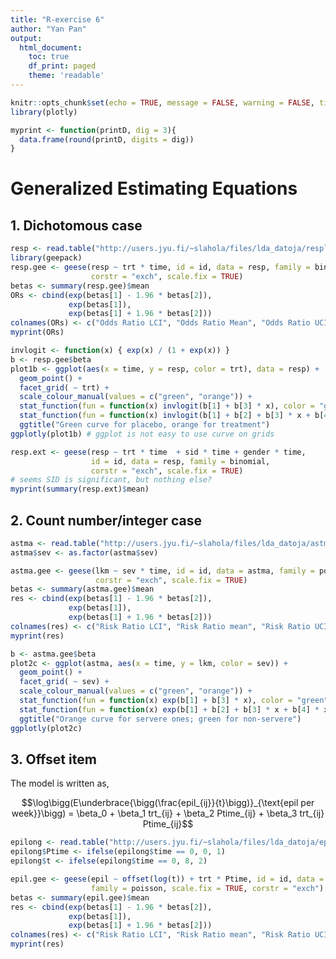 ---
title: "R-exercise 6"
author: "Yan Pan"
output:
  html_document:
    toc: true
    df_print: paged
    theme: 'readable'
---

```{r setup, include=FALSE}
knitr::opts_chunk$set(echo = TRUE, message = FALSE, warning = FALSE, tidy = TRUE, comment = "")
library(plotly)

myprint <- function(printD, dig = 3){
  data.frame(round(printD, digits = dig)) 
}
```
# Generalized Estimating Equations

## 1. Dichotomous case
```{R}
resp <- read.table("http://users.jyu.fi/~slahola/files/lda_datoja/resplong.txt", header = T)
library(geepack)
resp.gee <- geese(resp ~ trt * time, id = id, data = resp, family = binomial,
                  corstr = "exch", scale.fix = TRUE)
betas <- summary(resp.gee)$mean
ORs <- cbind(exp(betas[1] - 1.96 * betas[2]),
             exp(betas[1]),
             exp(betas[1] + 1.96 * betas[2]))
colnames(ORs) <- c("Odds Ratio LCI", "Odds Ratio Mean", "Odds Ratio UCI")
myprint(ORs)

invlogit <- function(x) { exp(x) / (1 + exp(x)) }
b <- resp.gee$beta
plot1b <- ggplot(aes(x = time, y = resp, color = trt), data = resp) + 
  geom_point() +  
  facet_grid( ~ trt) + 
  scale_colour_manual(values = c("green", "orange")) +
  stat_function(fun = function(x) invlogit(b[1] + b[3] * x), color = "green") + 
  stat_function(fun = function(x) invlogit(b[1] + b[2] + b[3] * x + b[4] * x), color = "orange") + 
  ggtitle("Green curve for placebo, orange for treatment")
ggplotly(plot1b) # ggplot is not easy to use curve on grids

resp.ext <- geese(resp ~ trt * time  + sid * time + gender * time, 
                  id = id, data = resp, family = binomial,
                  corstr = "exch", scale.fix = TRUE)
# seems SID is significant, but nothing else?
myprint(summary(resp.ext)$mean)
```

## 2. Count number/integer case
```{R}
astma <- read.table("http://users.jyu.fi/~slahola/files/lda_datoja/astmalong.txt", header = TRUE)
astma$sev <- as.factor(astma$sev)

astma.gee <- geese(lkm ~ sev * time, id = id, data = astma, family = poisson,
                   corstr = "exch", scale.fix = TRUE) 
betas <- summary(astma.gee)$mean
res <- cbind(exp(betas[1] - 1.96 * betas[2]),
             exp(betas[1]),
             exp(betas[1] + 1.96 * betas[2]))
colnames(res) <- c("Risk Ratio LCI", "Risk Ratio mean", "Risk Ratio UCI")
myprint(res)

b <- astma.gee$beta
plot2c <- ggplot(astma, aes(x = time, y = lkm, color = sev)) + 
  geom_point() +  
  facet_grid( ~ sev) +
  scale_colour_manual(values = c("green", "orange")) +
  stat_function(fun = function(x) exp(b[1] + b[3] * x), color = "green") +
  stat_function(fun = function(x) exp(b[1] + b[2] + b[3] * x + b[4] * x), color = "orange") +
  ggtitle("Orange curve for servere ones; green for non-servere")
ggplotly(plot2c)
```

## 3. Offset item

The model is written as,

$$\log\bigg(E\underbrace{\bigg(\frac{epil_{ij}}{t}\bigg)}_{\text{epil per week}}\bigg) = \beta_0 + \beta_1 trt_{ij} + \beta_2 Ptime_{ij} + \beta_3 trt_{ij} Ptime_{ij}$$

```{R}
epilong <- read.table("http://users.jyu.fi/~slahola/files/lda_datoja/epilong.txt", header = TRUE)
epilong$Ptime <- ifelse(epilong$time == 0, 0, 1)
epilong$t <- ifelse(epilong$time == 0, 8, 2)

epil.gee <- geese(epil ~ offset(log(t)) + trt * Ptime, id = id, data = epilong, 
                  family = poisson, scale.fix = TRUE, corstr = "exch")
betas <- summary(epil.gee)$mean
res <- cbind(exp(betas[1] - 1.96 * betas[2]),
             exp(betas[1]),
             exp(betas[1] + 1.96 * betas[2]))
colnames(res) <- c("Risk Ratio LCI", "Risk Ratio mean", "Risk Ratio UCI")
myprint(res)
```